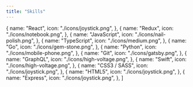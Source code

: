 ```yaml
---
title: "Skills"
---
```


  {
    name: "React",
    icon: "./icons/joystick.png",
  },
  {
    name: "Redux",
    icon: "./icons/notebook.png",
  },
  {
    name: "JavaScript",
    icon: "./icons/nail-polish.png",
  },
  {
    name: "TypeScript",
    icon: "./icons/medium.png",
  },
  {
    name: "Go",
    icon: "./icons/gem-stone.png",
  },
  {
    name: "Python",
    icon: "./icons/mobile-phone.png",
  },
  {
    name: "Git",
    icon: "./icons/gatsby.png",
  },
  {
    name: "GraphQL",
    icon: "./icons/high-voltage.png",
  },
  {
    name: "Swift",
    icon: "./icons/high-voltage.png",
  },
  {
    name: "CSS3 / SASS",
    icon: "./icons/joystick.png",
  },
  {
    name: "HTML5",
    icon: "./icons/joystick.png",
  },
  {
    name: "Express",
    icon: "./icons/joystick.png",
  },
]
